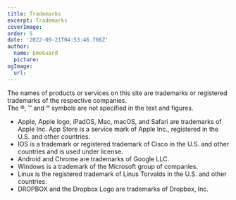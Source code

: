 ```yaml
---
title: Trademarks
excerpt: Trademarks
coverImage:
order: 5
date: '2022-09-21T04:53:46.706Z'
author:
  name: EmoGuard
  picture:
ogImage:
  url:
---
```


The names of products or services on this site are trademarks or registered trademarks of the respective companies.  
The ®, ™ and ℠ symbols are not specified in the text and figures.

- Apple, Apple logo, iPadOS, Mac, macOS, and Safari are trademarks of Apple Inc. App Store is a service mark of Apple Inc., registered in the U.S. and other countries.
- IOS is a trademark or registered trademark of Cisco in the U.S. and other countries and is used under license.
- Android and Chrome are trademarks of Google LLC.
- Windows is a trademark of the Microsoft group of companies.
- Linux is the registered trademark of Linus Torvalds in the U.S. and other countries.
- DROPBOX and the Dropbox Logo are trademarks of Dropbox, Inc.
